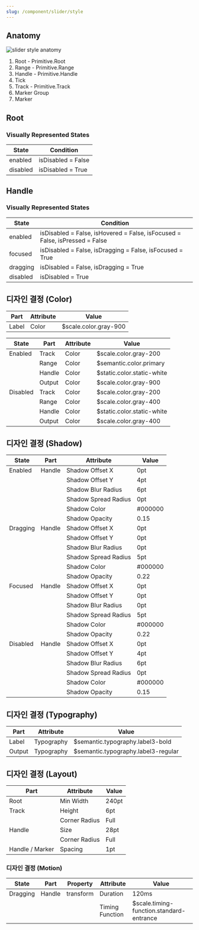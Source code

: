 ```yaml
---
slug: /component/slider/style
---
```


## Anatomy

<Anatomy>![slider style anatomy](./images/anatomy.png)</Anatomy>

1. Root - Primitive.Root
2. Range - Primitive.Range
3. Handle - Primitive.Handle
4. Tick
5. Track - Primitive.Track
6. Marker Group
7. Marker

## Root

### Visually Represented States

| State    | Condition          |
| -------- | ------------------ |
| enabled  | isDisabled = False |
| disabled | isDisabled = True  |

## Handle

### Visually Represented States

| State    | Condition                                                                   |
| -------- | --------------------------------------------------------------------------- |
| enabled  | isDisabled = False, isHovered = False, isFocused = False, isPressed = False |
| focused  | isDisabled = False, isDragging = False, isFocused = True                    |
| dragging | isDisabled = False, isDragging = True                                       |
| disabled | isDisabled = True                                                           |

## 디자인 결정 (Color)

| Part  | Attribute | Value                 |
| ----- | --------- | --------------------- |
| Label | Color     | $scale.color.gray-900 |

| State    | Part   | Attribute | Value                      |
| -------- | ------ | --------- | -------------------------- |
| Enabled  | Track  | Color     | $scale.color.gray-200      |
|          | Range  | Color     | $semantic.color.primary    |
|          | Handle | Color     | $static.color.static-white |
|          | Output | Color     | $scale.color.gray-900      |
| Disabled | Track  | Color     | $scale.color.gray-200      |
|          | Range  | Color     | $scale.color.gray-400      |
|          | Handle | Color     | $static.color.static-white |
|          | Output | Color     | $scale.color.gray-400      |

## 디자인 결정 (Shadow)

| State    | Part   | Attribute            | Value   |
| -------- | ------ | -------------------- | ------- |
| Enabled  | Handle | Shadow Offset X      | 0pt     |
|          |        | Shadow Offset Y      | 4pt     |
|          |        | Shadow Blur Radius   | 6pt     |
|          |        | Shadow Spread Radius | 0pt     |
|          |        | Shadow Color         | #000000 |
|          |        | Shadow Opacity       | 0.15    |
| Dragging | Handle | Shadow Offset X      | 0pt     |
|          |        | Shadow Offset Y      | 0pt     |
|          |        | Shadow Blur Radius   | 0pt     |
|          |        | Shadow Spread Radius | 5pt     |
|          |        | Shadow Color         | #000000 |
|          |        | Shadow Opacity       | 0.22    |
| Focused  | Handle | Shadow Offset X      | 0pt     |
|          |        | Shadow Offset Y      | 0pt     |
|          |        | Shadow Blur Radius   | 0pt     |
|          |        | Shadow Spread Radius | 5pt     |
|          |        | Shadow Color         | #000000 |
|          |        | Shadow Opacity       | 0.22    |
| Disabled | Handle | Shadow Offset X      | 0pt     |
|          |        | Shadow Offset Y      | 4pt     |
|          |        | Shadow Blur Radius   | 6pt     |
|          |        | Shadow Spread Radius | 0pt     |
|          |        | Shadow Color         | #000000 |
|          |        | Shadow Opacity       | 0.15    |

## 디자인 결정 (Typography)

| Part   | Attribute  | Value                               |
| ------ | ---------- | ----------------------------------- |
| Label  | Typography | $semantic.typography.label3-bold    |
| Output | Typography | $semantic.typography.label3-regular |

## 디자인 결정 (Layout)

| Part            | Attribute     | Value |
| --------------- | ------------- | ----- |
| Root            | Min Width     | 240pt |
| Track           | Height        | 6pt   |
|                 | Corner Radius | Full  |
| Handle          | Size          | 28pt  |
|                 | Corner Radius | Full  |
| Handle / Marker | Spacing       | 1pt   |

### 디자인 결정 (Motion)

| State    | Part   | Property  | Attribute       | Value                                    |
| -------- | ------ | --------- | --------------- | ---------------------------------------- |
| Dragging | Handle | transform | Duration        | 120ms                                    |
|          |        |           | Timing Function | $scale.timing-function.standard-entrance |

